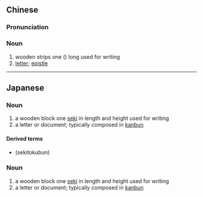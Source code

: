 {{also|尺牍}}
==Chinese==
{{zh-forms|s=尺牍}}

===Pronunciation===
{{zh-pron
|m=chǐdú
|c=cek3 duk6
|cat=n
}}

===Noun===
{{zh-noun}}

# wooden strips one {{w|chi (unit)|chi}} ({{zh-l|尺}}) long used for writing
# [[letter]]; [[epistle]]

----

==Japanese==
{{ja-kanjitab|尺|牘}}

===Noun===
{{ja-noun|せきとく}}

# a wooden block one [[尺|seki]] in length and height used for writing
# a letter or document; typically composed in [[w:Kanbun|kanbun]]

====Derived terms====
* {{l|ja|尺牘文}} (sekitokubun)

===Noun===
{{ja-noun|しゃくどく}}

# a wooden block one [[尺|seki]] in length and height used for writing
# a letter or document; typically composed in [[w:Kanbun|kanbun]]